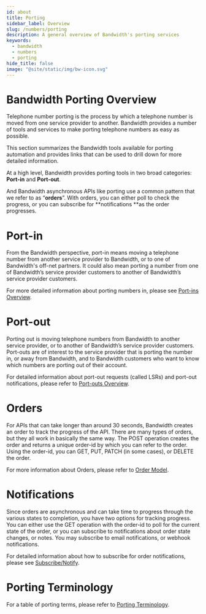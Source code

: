```yaml
---
id: about
title: Porting
sidebar_label: Overview
slug: /numbers/porting
description: A general overview of Bandwidth's porting services
keywords:
  - bandwidth
  - numbers
  - porting
hide_title: false
image: "@site/static/img/bw-icon.svg"
---
```


# Bandwidth Porting Overview

Telephone number porting is the process by which a telephone number is moved from one service provider to another. Bandwidth provides a number of tools and services to make porting telephone numbers as easy as possible.

This section summarizes the Bandwidth tools available for porting automation and provides links that can be used to drill down for more detailed information.

At a high level, Bandwidth provides porting tools in two broad categories: **Port-in** and **Port-out**.

And Bandwidth asynchronous APIs like porting use a common pattern that we refer to as “**orders**”. With orders, you can either poll to check the progress, or you can subscribe for **notifications **as the order progresses.

# Port-in

From the Bandwidth perspective, port-in means moving a telephone number from another service provider to Bandwidth, or to one of Bandwidth's off-net partners. It could also mean porting a number from one of Bandwidth’s service provider customers to another of Bandwidth’s service provider customers.

For more detailed information about porting numbers in, please see [Port-ins Overview](/docs/numbers/porting/port-ins).

# Port-out

Porting out is moving telephone numbers from Bandwidth to another service provider, or to another of Bandwidth’s service provider customers. Port-outs are of interest to the service provider that is porting the number in, or away from Bandwidth, and to Bandwidth customers who want to know which numbers are porting out of their account.

For detailed information about port-out requests (called LSRs) and port-out notifications, please refer to [Port-outs Overview](/docs/numbers/porting/port-outs).

# Orders

For APIs that can take longer than around 30 seconds, Bandwidth creates an order to track the progress of the API. There are many types of orders, but they all work in basically the same way. The POST operation creates the order and returns a unique order-id by which you can refer to the order. Using the order-id, you can GET, PUT, PATCH (in some cases), or DELETE the order.

For more information about Orders, please refer to [Order Model](/docs/numbers/porting/orderModel).

# Notifications

Since orders are asynchronous and can take time to progress through the various states to completion, you have two options for tracking progress. You can either use the GET operation with the order-id to poll for the current state of the order, or you can subscribe to notifications about order state changes, or notes. You may subscribe to email notifications, or webhook notifications.

For detailed information about how to subscribe for order notifications, please see [Subscribe/Notify](/tbd).

# Porting Terminology

For a table of porting terms, please refer to [Porting Terminology](/docs/numbers/porting/terminology).
